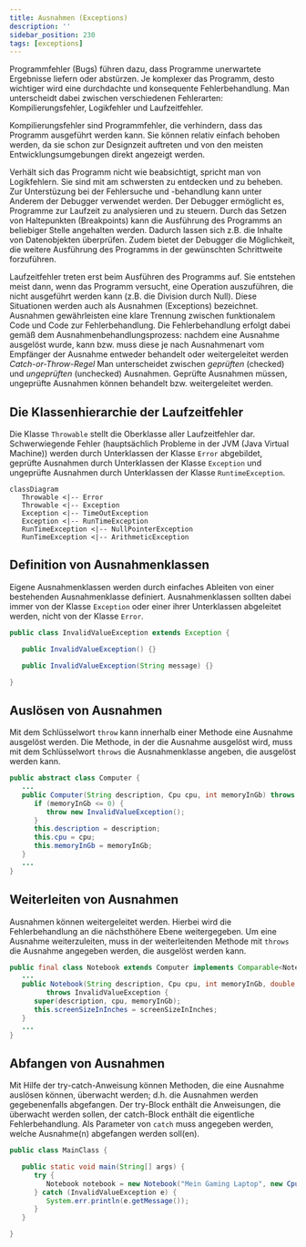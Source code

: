 ```yaml
---
title: Ausnahmen (Exceptions)
description: ''
sidebar_position: 230
tags: [exceptions]
---
```



Programmfehler (Bugs) führen dazu, dass Programme unerwartete Ergebnisse liefern
oder abstürzen. Je komplexer das Programm, desto wichtiger wird eine durchdachte
und konsequente Fehlerbehandlung. Man unterscheidt dabei zwischen verschiedenen
Fehlerarten: Kompilierungsfehler, Logikfehler und Laufzeitfehler.

<Tabs>
  <TabItem value="a" label="Kompilierungsfehler" default>

Kompilierungsfehler sind Programmfehler, die verhindern, dass das Programm
ausgeführt werden kann. Sie können relativ einfach behoben werden, da sie schon
zur Designzeit auftreten und von den meisten Entwicklungsumgebungen direkt
angezeigt werden.

  </TabItem>
  <TabItem value="b" label="Logikfehler">

Verhält sich das Programm nicht wie beabsichtigt, spricht man von Logikfehlern.
Sie sind mit am schwersten zu entdecken und zu beheben. Zur Unterstüzung bei der
Fehlersuche und -behandlung kann unter Anderem der Debugger verwendet werden.
Der Debugger ermöglicht es, Programme zur Laufzeit zu analysieren und zu
steuern. Durch das Setzen von Haltepunkten (Breakpoints) kann die Ausführung des
Programms an beliebiger Stelle angehalten werden. Dadurch lassen sich z.B. die
Inhalte von Datenobjekten überprüfen. Zudem bietet der Debugger die Möglichkeit,
die weitere Ausführung des Programms in der gewünschten Schrittweite
forzuführen.

  </TabItem>
  <TabItem value="c" label="Laufzeitfehler">

Laufzeitfehler treten erst beim Ausführen des Programms auf. Sie entstehen meist
dann, wenn das Programm versucht, eine Operation auszuführen, die nicht
ausgeführt werden kann (z.B. die Division durch Null). Diese Situationen werden
auch als Ausnahmen (Exceptions) bezeichnet. Ausnahmen gewährleisten eine klare
Trennung zwischen funktionalem Code und Code zur Fehlerbehandlung. Die
Fehlerbehandlung erfolgt dabei gemäß dem Ausnahmenbehandlungsprozess: nachdem
eine Ausnahme ausgelöst wurde, kann bzw. muss diese je nach Ausnahmenart vom
Empfänger der Ausnahme entweder behandelt oder weitergeleitet werden
_Catch-or-Throw-Regel_ Man unterscheidet zwischen _geprüften_ (checked) und
_ungeprüften_ (unchecked) Ausnahmen. Geprüfte Ausnahmen müssen, ungeprüfte
Ausnahmen können behandelt bzw. weitergeleitet werden.

  </TabItem>
</Tabs>

## Die Klassenhierarchie der Laufzeitfehler

Die Klasse `Throwable` stellt die Oberklasse aller Laufzeitfehler dar.
Schwerwiegende Fehler (hauptsächlich Probleme in der JVM (Java Virtual Machine))
werden durch Unterklassen der Klasse `Error` abgebildet, geprüfte Ausnahmen
durch Unterklassen der Klasse `Exception` und ungeprüfte Ausnahmen durch
Unterklassen der Klasse `RuntimeException`.

```mermaid
classDiagram
   Throwable <|-- Error
   Throwable <|-- Exception
   Exception <|-- TimeOutException
   Exception <|-- RunTimeException
   RunTimeException <|-- NullPointerException
   RunTimeException <|-- ArithmeticException
```

## Definition von Ausnahmenklassen

Eigene Ausnahmenklassen werden durch einfaches Ableiten von einer bestehenden
Ausnahmenklasse definiert. Ausnahmenklassen sollten dabei immer von der Klasse
`Exception` oder einer ihrer Unterklassen abgeleitet werden, nicht von der
Klasse `Error`.

```java title="InvalidValueException.java" showLineNumbers
public class InvalidValueException extends Exception {

   public InvalidValueException() {}

   public InvalidValueException(String message) {}

}
```

## Auslösen von Ausnahmen

Mit dem Schlüsselwort `throw` kann innerhalb einer Methode eine Ausnahme
ausgelöst werden. Die Methode, in der die Ausnahme ausgelöst wird, muss mit dem
Schlüsselwort `throws` die Ausnahmenklasse angeben, die ausgelöst werden kann.

```java title="Computer.java (Auszug)" showLineNumbers
public abstract class Computer {
   ...
   public Computer(String description, Cpu cpu, int memoryInGb) throws InvalidValueException {
      if (memoryInGb <= 0) {
         throw new InvalidValueException();
      }
      this.description = description;
      this.cpu = cpu;
      this.memoryInGb = memoryInGb;
   }
   ...
}
```

## Weiterleiten von Ausnahmen

Ausnahmen können weitergeleitet werden. Hierbei wird die Fehlerbehandlung an die
nächsthöhere Ebene weitergegeben. Um eine Ausnahme weiterzuleiten, muss in der
weiterleitenden Methode mit `throws` die Ausnahme angegeben werden, die
ausgelöst werden kann.

```java title="Notebook.java (Auszug)" showLineNumbers
public final class Notebook extends Computer implements Comparable<Notebook> {
   ...
   public Notebook(String description, Cpu cpu, int memoryInGb, double screenSizeInInches)
         throws InvalidValueException {
      super(description, cpu, memoryInGb);
      this.screenSizeInInches = screenSizeInInches;
   }
   ...
}
```

## Abfangen von Ausnahmen

Mit Hilfe der try-catch-Anweisung können Methoden, die eine Ausnahme auslösen
können, überwacht werden; d.h. die Ausnahmen werden gegebenenfalls abgefangen.
Der try-Block enthält die Anweisungen, die überwacht werden sollen, der
catch-Block enthält die eigentliche Fehlerbehandlung. Als Parameter von `catch`
muss angegeben werden, welche Ausnahme(n) abgefangen werden soll(en).

```java title="MainClass.java" showLineNumbers
public class MainClass {

   public static void main(String[] args) {
      try {
         Notebook notebook = new Notebook("Mein Gaming Laptop", new Cpu(4.7, 8), 32, 16);
      } catch (InvalidValueException e) {
         System.err.println(e.getMessage());
      }
   }

}
```
